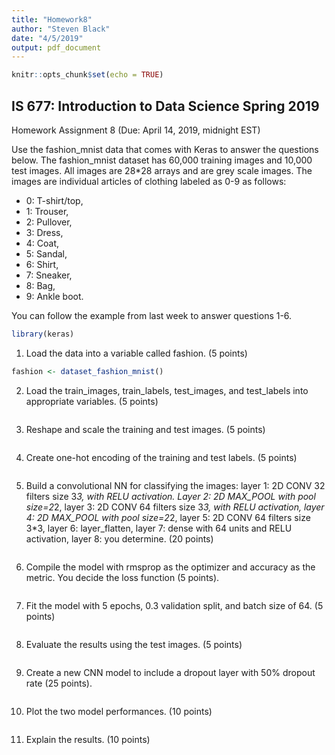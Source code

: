 ```yaml
---
title: "Homework8"
author: "Steven Black"
date: "4/5/2019"
output: pdf_document
---
```


```r
knitr::opts_chunk$set(echo = TRUE)
```

## IS 677: Introduction to Data Science Spring 2019 
Homework Assignment 8  (Due: April 14, 2019, midnight EST) 
 
Use the fashion_mnist data that comes with Keras to answer the questions below.
The fashion_mnist dataset has 60,000 training images and 10,000 test images. 
All images are 28*28 arrays and are grey scale images. 
The images are individual articles of clothing labeled as 0-9 as follows: 

- 0: T-shirt/top, 
- 1: Trouser, 
- 2: Pullover, 
- 3: Dress, 
- 4: Coat, 
- 5: Sandal, 
- 6:  Shirt, 
- 7: Sneaker, 
- 8: Bag, 
- 9: Ankle boot.  

You can follow the example from last week to answer questions 1-6.

```r
library(keras)
```

1.	Load the data into a variable called fashion. (5 points)
```r
fashion <- dataset_fashion_mnist()
```

2.	Load the train_images, train_labels, test_images, and test_labels into appropriate variables. (5 points)
```r
```

3.	Reshape and scale the training and test images. (5 points)
```r
```

4.	Create one-hot encoding of the training and test labels. (5 points)
```r
```

5.	Build a convolutional NN for classifying the images: layer 1: 2D CONV 32 filters size 3*3, with RELU activation. Layer 2: 2D MAX_POOL with pool size=2*2, layer 3: 2D CONV 64 filters size 3*3, with RELU activation, layer 4: 2D MAX_POOL with pool size=2*2, layer 5: 2D CONV 64 filters size 3*3, layer 6: layer_flatten, layer 7: dense with 64 units and RELU activation, layer 8: you determine. (20 points)
```r
```

6.	Compile the model with rmsprop as the optimizer and accuracy as the metric. You decide the loss function (5 points).
```r
```

7.	Fit the model with 5 epochs, 0.3 validation split, and batch size of 64. (5 points)
```r
```

8.	Evaluate the results using the test images. (5 points)
```r
```

9.	Create a new CNN model to include a dropout layer with 50% dropout rate (25 points).
```r
```

10.	Plot the two model performances. (10 points)
```r
```

11.	Explain the results. (10 points)
```r
```

